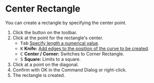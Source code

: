 
# Center Rectangle

<Reference shortcut='' command='Center Rectangle' button='Toolbar' />

You can create a rectangle by specifying the center point.

1. Click the button <ButtonIcon type="button-center-rectangle" /> on the toolbar.
2. Click at the point for the rectangle's center.
   - <kbd>Tab</kbd> [Specify length a numerical value](./sketching-tips#specify-dimensions-numerically).
   - <kbd>K</kbd> **Knife:** [Add edges to the position of the curve to be created](./sketching-tips#add-edges-to-the-position-of-the-curve-to-be-created).
   - <kbd>C</kbd> **Center / Corner:** Switches to Corner Rectangle.
   - <kbd>S</kbd> **Square:** Limits to a square.
3. Click at a point on the diagonal.
4. Confirm with OK in the Command Dialog or right-click.
5. The rectangle is created.





